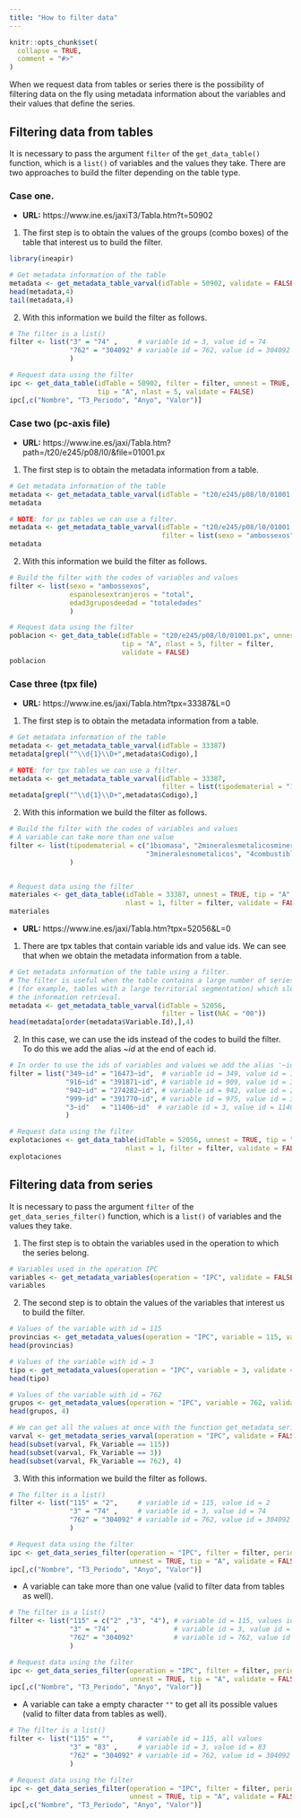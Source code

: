 ```yaml
---
title: "How to filter data"
---
```


```r
knitr::opts_chunk$set(
  collapse = TRUE,
  comment = "#>"
)
```

When we request data from tables or series there is the possibility of
filtering data on the fly using metadata information about the variables
and their values that define the series.

## Filtering data from tables

It is necessary to pass the argument `filter` of the `get_data_table()`
function, which is a `list()` of variables and the values they take.
There are two approaches to build the filter depending on the
table type.

### Case one.

- **URL:** https://www.ine.es/jaxiT3/Tabla.htm?t=50902

1. The first step is to obtain the values of the groups (combo boxes) of the
table that interest us to build the filter.

```r
library(ineapir)

# Get metadata information of the table
metadata <- get_metadata_table_varval(idTable = 50902, validate = FALSE)
head(metadata,4)
tail(metadata,4)
```

2. With this information we build the filter as follows.

```r
# The filter is a list()
filter <- list("3" = "74" ,     # variable id = 3, value id = 74
               "762" = "304092" # variable id = 762, value id = 304092
               )

# Request data using the filter
ipc <- get_data_table(idTable = 50902, filter = filter, unnest = TRUE,
                      tip = "A", nlast = 5, validate = FALSE)
ipc[,c("Nombre", "T3_Periodo", "Anyo", "Valor")]
```

### Case two (pc-axis file)

- **URL:** https://www.ine.es/jaxi/Tabla.htm?path=/t20/e245/p08/l0/&file=01001.px

1. The first step is to obtain the metadata information from a table.

```r
# Get metadata information of the table
metadata <- get_metadata_table_varval(idTable = "t20/e245/p08/l0/01001.px")
metadata
```

```r
# NOTE: for px tables we can use a filter.
metadata <- get_metadata_table_varval(idTable = "t20/e245/p08/l0/01001.px",
                                      filter = list(sexo = "ambossexos"))
metadata
```

2. With this information we build the filter as follows.

```r
# Build the filter with the codes of variables and values
filter <- list(sexo = "ambossexos",              
               espanolesextranjeros = "total",   
               edad3gruposdeedad = "totaledades" 
               ) 

# Request data using the filter
poblacion <- get_data_table(idTable = "t20/e245/p08/l0/01001.px", unnest = TRUE,
                            tip = "A", nlast = 5, filter = filter,
                            validate = FALSE)
poblacion
```

### Case three (tpx file)

- **URL:** https://www.ine.es/jaxi/Tabla.htm?tpx=33387&L=0

1. The first step is to obtain the metadata information from a table.

```r
# Get metadata information of the table
metadata <- get_metadata_table_varval(idTable = 33387)
metadata[grepl("^\\d{1}\\D+",metadata$Codigo),]
```

```r
# NOTE: for tpx tables we can use a filter.
metadata <- get_metadata_table_varval(idTable = 33387,
                                      filter = list(tipodematerial = "1biomasa"))
metadata[grepl("^\\d{1}\\D+",metadata$Codigo),]
```

2. With this information we build the filter as follows.

```r
# Build the filter with the codes of variables and values
# A variable can take more than one value
filter <- list(tipodematerial = c("1biomasa", "2mineralesmetalicosmineralenbruto",
                                  "3mineralesnometalicos", "4combustiblesfosiles")
               )


# Request data using the filter
materiales <- get_data_table(idTable = 33387, unnest = TRUE, tip = "A",
                             nlast = 1, filter = filter, validate = FALSE)
materiales
```

- **URL:** https://www.ine.es/jaxi/Tabla.htm?tpx=52056&L=0

1. There are tpx tables that contain variable ids and value ids. We can see that
when we obtain the metadata information from a table.

```r
# Get metadata information of the table using a filter.
# The filter is useful when the table contains a large number of series
# (for example, tables with a large territorial segmentation) which slows down
# the information retrieval.
metadata <- get_metadata_table_varval(idTable = 52056,
                                      filter = list(NAC = "00"))
head(metadata[order(metadata$Variable.Id),],4)
```


2. In this case, we can use the ids instead of the codes to build the filter.
To do this we add the alias *~id* at the end of each id.

```r
# In order to use the ids of variables and values we add the alias '~id'
filter = list("349~id" = "16473~id",  # variable id = 349, value id = 16473
              "916~id" = "391871~id", # variable id = 909, value id = 391455
              "942~id" = "274282~id", # variable id = 942, value id = 274282
              "999~id" = "391770~id", # variable id = 975, value id = 391438
              "3~id"   = "11406~id"  # variable id = 3, value id = 11406
              )

# Request data using the filter
explotaciones <- get_data_table(idTable = 52056, unnest = TRUE, tip = "A",
                             nlast = 1, filter = filter, validate = FALSE)
explotaciones
```

## Filtering data from series

It is necessary to pass the argument `filter` of the `get_data_series_filter()`
function, which is a `list()` of variables and the values they take.

1. The first step is to obtain the variables used in the operation to which 
the series belong.

```r
# Variables used in the operation IPC
variables <- get_metadata_variables(operation = "IPC", validate = FALSE)
variables
```

2. The second step is to obtain the values of the variables that interest us
to build the filter.

```r
# Values of the variable with id = 115
provincias <- get_metadata_values(operation = "IPC", variable = 115, validate = FALSE)
head(provincias)

# Values of the variable with id = 3
tipo <- get_metadata_values(operation = "IPC", variable = 3, validate = FALSE)
head(tipo)

# Values of the variable with id = 762
grupos <- get_metadata_values(operation = "IPC", variable = 762, validate = FALSE)
head(grupos, 4)

# We can get all the values at once with the function get_metadata_series_varval
varval <- get_metadata_series_varval(operation = "IPC", validate = FALSE)
head(subset(varval, Fk_Variable == 115))
head(subset(varval, Fk_Variable == 3))
head(subset(varval, Fk_Variable == 762), 4)
```

3. With this information we build the filter as follows.

```r
# The filter is a list()
filter <- list("115" = "2",     # variable id = 115, value id = 2
               "3" = "74" ,     # variable id = 3, value id = 74
               "762" = "304092" # variable id = 762, value id = 304092
               )

# Request data using the filter
ipc <- get_data_series_filter(operation = "IPC", filter = filter, periodicity = 1,
                              unnest = TRUE, tip = "A", validate = FALSE)
ipc[,c("Nombre", "T3_Periodo", "Anyo", "Valor")]
```

- A variable can take more than one value (valid to filter data from tables
as well).

```r
# The filter is a list()
filter <- list("115" = c("2" ,"3", "4"), # variable id = 115, values id 2, 3, 4
               "3" = "74" ,              # variable id = 3, value id = 74
               "762" = "304092"          # variable id = 762, value id = 304092
               )

# Request data using the filter
ipc <- get_data_series_filter(operation = "IPC", filter = filter, periodicity = 1, 
                              unnest = TRUE, tip = "A", validate = FALSE)
ipc[,c("Nombre", "T3_Periodo", "Anyo", "Valor")]
```


- A variable can take a empty character `""` to get all its possible values
(valid to filter data from tables as well).

```r
# The filter is a list()
filter <- list("115" = "",      # variable id = 115, all values
               "3" = "83" ,     # variable id = 3, value id = 83
               "762" = "304092" # variable id = 762, value id = 304092
               )

# Request data using the filter
ipc <- get_data_series_filter(operation = "IPC", filter = filter, periodicity = 1, 
                              unnest = TRUE, tip = "A", validate = FALSE)
ipc[,c("Nombre", "T3_Periodo", "Anyo", "Valor")]
```
